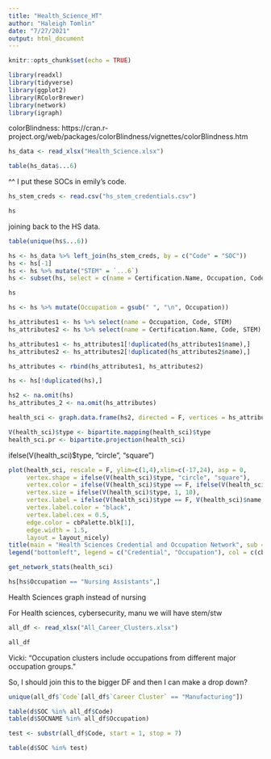 ```yaml
---
title: "Health_Science_HT"
author: "Haleigh Tomlin"
date: "7/27/2021"
output: html_document
---
```


```r
knitr::opts_chunk$set(echo = TRUE)
```

```r
library(readxl)
library(tidyverse)
library(ggplot2)
library(RColorBrewer)
library(network)
library(igraph)
```


colorBlindness: https://cran.r-project.org/web/packages/colorBlindness/vignettes/colorBlindness.htm


```r
hs_data <- read_xlsx("Health_Science.xlsx")
```

```r
table(hs_data$...6)
```

^^ I put these SOCs in emily's code.
```r
hs_stem_creds <- read.csv("hs_stem_credentials.csv")
```

```r
hs
```

joining back to the HS data.

```r
table(unique(hs$...6))
```



```r
hs <- hs_data %>% left_join(hs_stem_creds, by = c("Code" = "SOC"))
hs <- hs[-1]
hs <- hs %>% mutate("STEM" = `...6`) 
hs <- subset(hs, select = c(name = Certification.Name, Occupation, Code, STEM))
```

```r
hs
```

```r
hs <- hs %>% mutate(Occupation = gsub(" ", "\n", Occupation))
```


```r
hs_attributes1 <- hs %>% select(name = Occupation, Code, STEM)
hs_attributes2 <- hs %>% select(name = Certification.Name, Code, STEM)

hs_attributes1 <- hs_attributes1[!duplicated(hs_attributes1$name),]
hs_attributes2 <- hs_attributes2[!duplicated(hs_attributes2$name),]

hs_attributes <- rbind(hs_attributes1, hs_attributes2)
```


```r
hs <- hs[!duplicated(hs),]

hs2 <- na.omit(hs)
hs_attributes_2 <- na.omit(hs_attributes)
```


```r
health_sci <- graph.data.frame(hs2, directed = F, vertices = hs_attributes_2)

V(health_sci)$type <- bipartite.mapping(health_sci)$type
health_sci.pr <- bipartite.projection(health_sci)
```


ifelse(V(health_sci)$type, "circle", "square")

```r
plot(health_sci, rescale = F, ylim=c(1,4),xlim=c(-17,24), asp = 0,
     vertex.shape = ifelse(V(health_sci)$type, "circle", "square"),
     vertex.color = ifelse(V(health_sci)$type == F, ifelse(V(health_sci)$STEM == "STW", cbPalette[5], cbPalette[1]), cbPalette[4]),
     vertex.size = ifelse(V(health_sci)$type, 1, 10),
     vertex.label = ifelse(V(health_sci)$type == F, V(health_sci)$name, NA),
     vertex.label.color = "black",
     vertex.label.cex = 0.5,
     edge.color = cbPalette.blk[1],
     edge.width = 1.5,
     layout = layout_nicely)
title(main = "Health Sciences Credential and Occupation Network", sub = "data from O*Net OnLine")
legend("bottomleft", legend = c("Credential", "Occupation"), col = c(cbPalette[4], cbPalette[5]), pch = c(19,15), pt.cex = 1.5, bty = "n", title = "Node Type", xjust = 0)
```

```r
get_network_stats(health_sci)
```


```r
hs[hs$Occupation == "Nursing Assistants",]
```



Health Sciences graph instead of nursing

For Health sciences, cybersecurity, manu we will have stem/stw


```r
all_df <- read_xlsx("All_Career_Clusters.xlsx")
```

```r
all_df
```

Vicki: "Occupation clusters include occupations from different major occupation groups."

So, I should join this to the bigger DF and then I can make a drop down?

```r
unique(all_df$`Code`[all_df$`Career Cluster` == "Manufacturing"])
```


```r
table(d$SOC %in% all_df$Code)
table(d$SOCNAME %in% all_df$Occupation)
```

```r
test <- substr(all_df$Code, start = 1, stop = 7)
```

```r
table(d$SOC %in% test)
```


